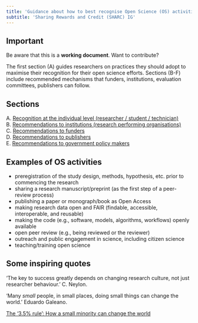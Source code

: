 ```yaml
---
title: 'Guidance about how to best recognise Open Science (OS) activities or to promote recognition, at various levels'
subtitle: 'Sharing Rewards and Credit (SHARC) IG'
---
```


::: {.callout-important}
## Important

Be aware that this is a **working document**. Want to contribute? 
:::


The first section (A) guides researchers on practices they should adopt to maximise their recognition for their open science efforts. Sections (B-F) include recommended mechanisms that funders, institutions, evaluation committees, publishers can follow.


## Sections
A. [Recognition at the individual level (researcher / student / technician)](/individual)  
B. [Recommendations to institutions (research performing organisations)](/institutions)  
C. [Recommendations to funders](/funders)    
D. [Recommendations to publishers](/publishers)  
E. [Recommendations to government policy makers](/policy-makers)   


## Examples of OS activities
  - preregistration of the study design, methods, hypothesis, etc. prior to commencing the research
  - sharing a research manuscript/preprint (as the first step of a peer-review process)
  - publishing a paper or monograph/book as Open Access
  - making research data open and FAIR (findable, accessible, interoperable, and reusable)
  - making the code (e.g., software, models, algorithms, workflows) openly available
  - open peer review (e.g., being reviewed or the reviewer)
  - outreach and public engagement in science, including citizen science
  - teaching/training open science

## Some inspiring quotes

'The key to success greatly depends on changing research culture, not just researcher behaviour.' C. Neylon.  

'Many *small* people, in small places, doing small things can change the world.' Eduardo Galeano.  

[The '3.5% rule': How a small minority can change the world](https://www.bbc.com/future/article/20190513-it-only-takes-35-of-people-to-change-the-world)

